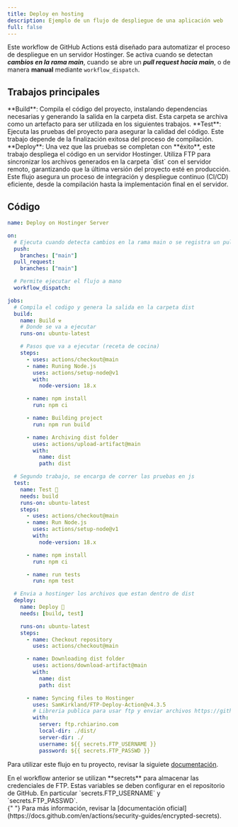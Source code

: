 ```yaml
---
title: Deploy en hosting
description: Ejemplo de un flujo de despliegue de una aplicación web
full: false
---
```



Este workflow de GitHub Actions está diseñado para automatizar el proceso de despliegue en un servidor Hostinger.
Se activa cuando se detectan _**cambios en la rama main**_, cuando se abre un _**pull request hacia main**_, o de manera **manual** mediante `workflow_dispatch`.

## Trabajos principales

<Steps>
  <Step>
    **Build**: Compila el código del proyecto, instalando dependencias
    necesarias y generando la salida en la carpeta dist. Esta carpeta se archiva
    como un artefacto para ser utilizada en los siguientes trabajos.
  </Step>
  <Step>
    **Test**: Ejecuta las pruebas del proyecto para asegurar la calidad del
    código. Este trabajo depende de la finalización exitosa del proceso de
    compilación.
  </Step>
  <Step>
    **Deploy**: Una vez que las pruebas se completan con **éxito**, este trabajo
    despliega el código en un servidor Hostinger. Utiliza FTP para sincronizar
    los archivos generados en la carpeta `dist` con el servidor remoto,
    garantizando que la última versión del proyecto esté en producción.
  </Step>
</Steps>
Este flujo asegura un proceso de integración y despliegue continuo (CI/CD) eficiente,
desde la compilación hasta la implementación final en el servidor.

## Código

```yml
name: Deploy on Hostinger Server

on:
  # Ejecuta cuando detecta cambios en la rama main o se registra un pull_req
  push:
    branches: ["main"]
  pull_request:
    branches: ["main"]

  # Permite ejecutar el flujo a mano
  workflow_dispatch:

jobs:
  # Compila el codigo y genera la salida en la carpeta dist
  build:
    name: Build ⚒️
    # Donde se va a ejecutar
    runs-on: ubuntu-latest

    # Pasos que va a ejecutar (receta de cocina)
    steps:
      - uses: actions/checkout@main
      - name: Runing Node.js
        uses: actions/setup-node@v1
        with:
          node-version: 18.x

      - name: npm install
        run: npm ci

      - name: Building project
        run: npm run build

      - name: Archiving dist folder
        uses: actions/upload-artifact@main
        with:
          name: dist
          path: dist

  # Segundo trabajo, se encarga de correr las pruebas en js
  test:
    name: Test 🧪
    needs: build
    runs-on: ubuntu-latest
    steps:
      - uses: actions/checkout@main
      - name: Run Node.js
        uses: actions/setup-node@v1
        with:
          node-version: 18.x

      - name: npm install
        run: npm ci

      - name: run tests
        run: npm test

  # Envia a hostinger los archivos que estan dentro de dist
  deploy:
    name: Deploy 🚀
    needs: [build, test]

    runs-on: ubuntu-latest
    steps:
      - name: Checkout repository
        uses: actions/checkout@main

      - name: Downloading dist folder
        uses: actions/download-artifact@main
        with:
          name: dist
          path: dist

      - name: Syncing files to Hostinger
        uses: SamKirkland/FTP-Deploy-Action@v4.3.5
        # Libreria publica para usar ftp y enviar archivos https://github.com/SamKirkland/FTP-Deploy-Action
        with:
          server: ftp.rchiarino.com
          local-dir: ./dist/
          server-dir: ./
          username: ${{ secrets.FTP_USERNAME }}
          password: ${{ secrets.FTP_PASSWD }}
```

Para utilizar este flujo en tu proyecto, revisar la siguiete [documentación](/setup).

<Callout title="importante" type="warn">
  En el workflow anterior se utilizan **secrets** para almacenar las
  credenciales de FTP. Estas variables se deben configurar en el repositorio de
  GitHub. En particular `secrets.FTP_USERNAME` y `secrets.FTP_PASSWD`. <br />{" "}
  Para más información, revisar la [documentación
  oficial](https://docs.github.com/en/actions/security-guides/encrypted-secrets).
</Callout>
